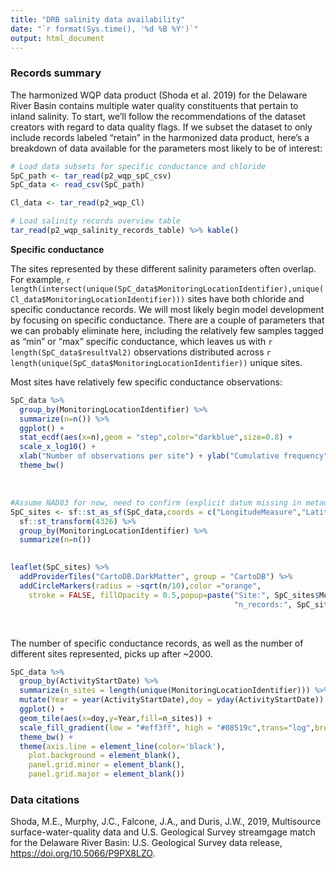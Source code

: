 ```yaml
---
title: "DRB salinity data availability"
date: "`r format(Sys.time(), '%d %B %Y')`"
output: html_document
---
```


### Records summary

The harmonized WQP data product (Shoda et al. 2019) for the Delaware River Basin contains multiple water quality constituents that pertain to inland salinity. To start, we'll follow the recommendations of the dataset creators with regard to data quality flags. If we subset the dataset to only include records labeled "retain" in the harmonized data product, here's a breakdown of data available for the parameters most likely to be of interest:  

```r

# Load data subsets for specific conductance and chloride
SpC_path <- tar_read(p2_wqp_spC_csv)
SpC_data <- read_csv(SpC_path)

Cl_data <- tar_read(p2_wqp_Cl) 

```


```r

# Load salinity records overview table
tar_read(p2_wqp_salinity_records_table) %>% kable() 

```

**Specific conductance**  

The sites represented by these different salinity parameters often overlap. For example, `r length(intersect(unique(SpC_data$MonitoringLocationIdentifier),unique(Cl_data$MonitoringLocationIdentifier)))` sites have both chloride and specific conductance records. We will most likely begin model development by focusing on specific conductance. There are a couple of parameters that we can probably eliminate here, including the relatively few samples tagged as "min" or "max" specific conductance, which leaves us with `r length(SpC_data$resultVal2)` observations distributed across `r length(unique(SpC_data$MonitoringLocationIdentifier))` unique sites.  

Most sites have relatively few specific conductance observations:

```r

SpC_data %>% 
  group_by(MonitoringLocationIdentifier) %>% 
  summarize(n=n()) %>%
  ggplot() + 
  stat_ecdf(aes(x=n),geom = "step",color="darkblue",size=0.8) + 
  scale_x_log10() + 
  xlab("Number of observations per site") + ylab("Cumulative frequency") +
  theme_bw() 

```


<br>  

```r

#Assume NAD83 for now, need to confirm (explicit datum missing in metadata?)
SpC_sites <- sf::st_as_sf(SpC_data,coords = c("LongitudeMeasure","LatitudeMeasure"),crs=4269) %>% 
  sf::st_transform(4326) %>%
  group_by(MonitoringLocationIdentifier) %>% 
  summarize(n=n()) 
  

leaflet(SpC_sites) %>%
  addProviderTiles("CartoDB.DarkMatter", group = "CartoDB") %>%
  addCircleMarkers(radius = ~sqrt(n/10),color ="orange",
    stroke = FALSE, fillOpacity = 0.5,popup=paste("Site:", SpC_sites$MonitoringLocationIdentifier,"<br>",
                                                  "n_records:", SpC_sites$n))

```

<br>  

The number of specific conductance records, as well as the number of different sites represented, picks up after ~2000.   

```r

SpC_data %>% 
  group_by(ActivityStartDate) %>% 
  summarize(n_sites = length(unique(MonitoringLocationIdentifier))) %>% 
  mutate(Year = year(ActivityStartDate),doy = yday(ActivityStartDate)) %>% 
  ggplot() +
  geom_tile(aes(x=doy,y=Year,fill=n_sites)) + 
  scale_fill_gradient(low = "#eff3ff", high = "#08519c",trans="log",breaks= c(1,5,50)) + 
  theme_bw() + 
  theme(axis.line = element_line(color='black'),
    plot.background = element_blank(),
    panel.grid.minor = element_blank(),
    panel.grid.major = element_blank())

```

### Data citations  

Shoda, M.E., Murphy, J.C., Falcone, J.A., and Duris, J.W., 2019, Multisource surface-water-quality data and U.S. Geological Survey streamgage match for the Delaware River Basin: U.S. Geological Survey data release, [https://doi.org/10.5066/P9PX8LZO](https://doi.org/10.5066/P9PX8LZO).